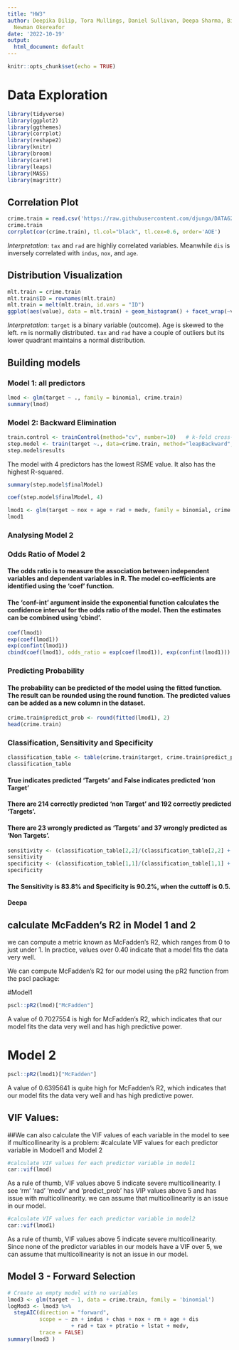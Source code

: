 ---
title: "HW3"
author: Deepika Dilip, Tora Mullings, Daniel Sullivan, Deepa Sharma, Bikram Barua,
  Newman Okereafor
date: '2022-10-19'
output:
  html_document: default
---

```{r setup, include=FALSE}
knitr::opts_chunk$set(echo = TRUE)
```



# Data Exploration


```{r, echo = F, warning = F, message = F}

library(tidyverse)
library(ggplot2)
library(ggthemes)
library(corrplot)
library(reshape2)
library(knitr)
library(broom)
library(caret)
library(leaps)
library(MASS)
library(magrittr)

```

## Correlation Plot
```{r, echo = F, warning = F, message = F}
crime.train = read.csv('https://raw.githubusercontent.com/djunga/DATA621HW3/deepika/crime_train.csv')
crime.train
corrplot(cor(crime.train), tl.col="black", tl.cex=0.6, order='AOE')

```

*Interpretation*: `tax` and `rad` are highliy correlated variables. Meanwhile `dis` is inversely correlated with `indus`, `nox`, and `age`.

## Distribution Visualization
```{r, echo = F, warning = F, message = F}
mlt.train = crime.train
mlt.train$ID = rownames(mlt.train)
mlt.train = melt(mlt.train, id.vars = "ID")
ggplot(aes(value), data = mlt.train) + geom_histogram() + facet_wrap(~variable, scales = "free") + labs(title = "Distributions of Predictors", x = "Predictors")
```

*Interpretation*: `target` is a binary variable (outcome). Age is skewed to the left. `rm` is normally distributed. `tax` and `rad` have a couple of outliers but its lower quadrant maintains a normal distribution. 



## Building models

### Model 1: all predictors
```{r}
lmod <- glm(target ~ ., family = binomial, crime.train)
summary(lmod)
```

### Model 2: Backward Elimination

```{r}
train.control <- trainControl(method="cv", number=10)   # k-fold cross-validation
step.model <- train(target ~., data=crime.train, method="leapBackward", tuneGrid=data.frame(nvmax=1:12), trControl=train.control)
step.model$results
```

The model with 4 predictors has the lowest RSME value. It also has the highest R-squared.

```{r}
summary(step.model$finalModel)
```


```{r}
coef(step.model$finalModel, 4)
```

```{r}
lmod1 <- glm(target ~ nox + age + rad + medv, family = binomial, crime.train)
lmod1

```

### Analysing Model 2
### Odds Ratio of Model 2
#### The odds ratio is to measure the association between independent variables and dependent variables in R. The model co-eefficients are identified using the 'coef' function.
#### The 'conf-int' argument inside the exponential function calculates the confidence interval for the odds ratio of the model. Then the estimates can be combined using 'cbind'.

```{r}
coef(lmod1)
exp(coef(lmod1))
exp(confint(lmod1))
cbind(coef(lmod1), odds_ratio = exp(coef(lmod1)), exp(confint(lmod1)))
```

### Predicting Probability
#### The probability can be predicted of the model using the fitted function. The result can be rounded using the round function. The predicted values can be added as a new column in the dataset.

```{r}
crime.train$predict_prob <- round(fitted(lmod1), 2)
head(crime.train)
```

### Classification, Sensitivity and Specificity


```{r}
classification_table <- table(crime.train$target, crime.train$predict_prob > 0.5)
classification_table
```

#### True indicates predicted 'Targets' and False indicates predicted 'non Target'
#### There are 214 correctly predicted 'non Target' and 192 correctly predicted 'Targets'.
#### There are 23 wrongly predicted as 'Targets' and 37 wrongly predicted as 'Non Targets'.


```{r}
sensitivity <- (classification_table[2,2]/(classification_table[2,2] + classification_table[2,1])) * 100
sensitivity
specificity <- (classification_table[1,1]/(classification_table[1,1] + classification_table[1,2])) * 100
specificity
```

#### The Sensitivity is 83.8% and Specificity is 90.2%, when the cuttoff is 0.5.



#### Deepa
## calculate McFadden’s R2 in Model 1 and 2
we can compute a metric known as McFadden’s R2, which ranges from 0 to just under 1. In practice, values over 0.40 indicate that a model fits the data very well.

We can compute McFadden’s R2 for our model using the pR2 function from the pscl package:

#Model1
```{r}
pscl::pR2(lmod)["McFadden"]
```
A value of 0.7027554   is  high for McFadden’s R2, which indicates that our model fits the data very well and has high predictive power.


# Model 2
```{r}
pscl::pR2(lmod1)["McFadden"]
```
A value of 0.6395641  is quite high for McFadden’s R2, which indicates that our model fits the data very well and has high predictive power.



## VIF Values:
##We can also calculate the VIF values of each variable in the model to see if multicollinearity is a problem:
#calculate VIF values for each predictor variable in Modoel1 and Model 2


```{r}
#calculate VIF values for each predictor variable in model1
car::vif(lmod)
```

As a rule of thumb, VIF values above 5 indicate severe multicollinearity. I see 'rm' 'rad' 'medv' and 'predict_prob' has VIP values above 5 and has issue with multicollinearity. we can assume that multicollinearity is an issue in our model.



```{r}
#calculate VIF values for each predictor variable in model2
car::vif(lmod1)
```
As a rule of thumb, VIF values above 5 indicate severe multicollinearity. Since none of the  predictor variables in our models have a VIF over 5, we can assume that multicollinearity is not an issue in our model.




## Model 3 - Forward Selection

```{r}
# Create an empty model with no variables
lmod3 <- glm(target ~ 1, data = crime.train, family = 'binomial')
logMod3 <- lmod3 %>% 
  stepAIC(direction = "forward",
          scope = ~ zn + indus + chas + nox + rm + age + dis 
                    + rad + tax + ptratio + lstat + medv, 
          trace = FALSE)
summary(lmod3 )
```






